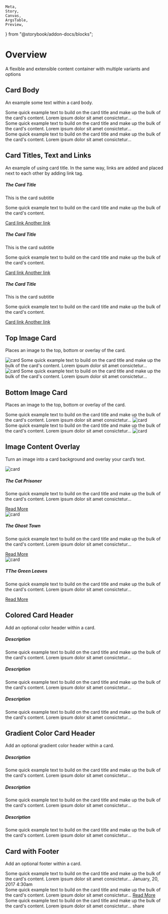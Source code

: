     Meta,
    Story,
    Canvas,
    ArgsTable,
    Preview,
} from "@storybook/addon-docs/blocks";



<Meta title="UI/Cards" component={Card} />

# Overview

A flexible and extensible content container with multiple variants and options

## Card Body

An example some text within a card body.

<Preview withToolbar>
    <Story name="Card Body">
        <div className="row">
            <div className="col-md">
                <Card>
                    <CardBody>
                        Some quick example text to build on the card title and
                        make up the bulk of the card's content. Lorem ipsum
                        dolor sit amet consictetur...
                    </CardBody>
                </Card>
            </div>
            <div className="col-md">
                <Card>
                    <CardBody className="bg-primary text-white">
                        Some quick example text to build on the card title and
                        make up the bulk of the card's content. Lorem ipsum
                        dolor sit amet consictetur...
                    </CardBody>
                </Card>
            </div>
            <div className="col-md">
                <Card>
                    <CardBody className="bg-indigo text-white">
                        Some quick example text to build on the card title and
                        make up the bulk of the card's content. Lorem ipsum
                        dolor sit amet consictetur...
                    </CardBody>
                </Card>
            </div>
        </div>
    </Story>
</Preview>

## Card Titles, Text and Links

An example of using card title. In the same way, links are added and placed next to each other by adding link tag.

<Preview withToolbar>
    <Story name="Card Titles, Text and Links">
        <div className="row">
            <div className="col-md">
                <Card>
                    <CardBody>
                        <h5>The Card Title</h5>
                        <p>This is the card subtitle</p>
                        <p>
                            Some quick example text to build on the card title
                            and make up the bulk of the card's content.
                        </p>
                        <a href="#" className="text-primary ">
                            Card link
                        </a>
                        <a href="#" className="text-primary ml-3">
                            Another link
                        </a>
                    </CardBody>
                </Card>
            </div>
            <div className="col-md">
                <Card>
                    <CardBody className="bg-primary">
                        <h5 className="text-white">The Card Title</h5>
                        <p className="text-white">This is the card subtitle</p>
                        <p className="text-white">
                            Some quick example text to build on the card title
                            and make up the bulk of the card's content.
                        </p>
                        <a href="#" className="text-white">
                            Card link
                        </a>
                        <a href="#" className="text-white ml-3">
                            Another link
                        </a>
                    </CardBody>
                </Card>
            </div>
            <div className="col-md">
                <Card>
                    <CardBody className="bg-indigo text-white">
                        <h5 className="text-white">The Card Title</h5>
                        <p className="text-white">This is the card subtitle</p>
                        <p className="text-white">
                            Some quick example text to build on the card title
                            and make up the bulk of the card's content.
                        </p>
                        <a href="#" className="text-white">
                            Card link
                        </a>
                        <a href="#" className="text-white ml-3">
                            Another link
                        </a>
                    </CardBody>
                </Card>
            </div>
        </div>
    </Story>
</Preview>

## Top Image Card

Places an image to the top, bottom or overlay of the card.

<Preview withToolbar>
    <Story name="Top Image Card">
        <div className="row">
            <div className="col-md">
                <Card>
                    <img src={image1} alt="card" />
                    <CardBody>
                        Some quick example text to build on the card title and
                        make up the bulk of the card's content. Lorem ipsum
                        dolor sit amet consictetur...
                    </CardBody>
                </Card>
            </div>
            <div className="col-md">
                <Card>
                    <img src={image2} alt="card" />
                    <CardBody>
                        Some quick example text to build on the card title and
                        make up the bulk of the card's content. Lorem ipsum
                        dolor sit amet consictetur...
                    </CardBody>
                </Card>
            </div>
        </div>
    </Story>
</Preview>

## Bottom Image Card

Places an image to the top, bottom or overlay of the card.

<Preview withToolbar>
    <Story name="Bottom Image Card">
        <div className="row">
            <div className="col-md">
                <Card>
                    <CardBody>
                        Some quick example text to build on the card title and
                        make up the bulk of the card's content. Lorem ipsum
                        dolor sit amet consictetur...
                    </CardBody>
                    <img src={image1} alt="card" />
                </Card>
            </div>
            <div className="col-md">
                <Card>
                    <CardBody>
                        Some quick example text to build on the card title and
                        make up the bulk of the card's content. Lorem ipsum
                        dolor sit amet consictetur...
                    </CardBody>
                    <img src={image2} alt="card" />
                </Card>
            </div>
        </div>
    </Story>
</Preview>

## Image Content Overlay

Turn an image into a card background and overlay your card’s text.

<Preview withToolbar>
    <Story name="Image Content Overlay">
        <div className="row">
            <div className="col-md">
                <Card>
                    <img src={image3} alt="card" />
                    <CardImageOverlay>
                        <h5 class="text-white">The Cat Prisoner</h5>
                        <p class="text-white">
                            Some quick example text to build on the card title
                            and make up the bulk of the card's content. Lorem
                            ipsum dolor sit amet consictetur...
                        </p>
                        <a href="#" className="text-white">
                            Read More
                        </a>
                    </CardImageOverlay>
                </Card>
            </div>
            <div className="col-md">
                <Card>
                    <img src={image4} alt="card" />
                    <CardImageOverlay>
                        <h5 class="text-white">The Ghost Town</h5>
                        <p class="text-white">
                            Some quick example text to build on the card title
                            and make up the bulk of the card's content. Lorem
                            ipsum dolor sit amet consictetur...
                        </p>
                        <a href="#" className="text-white">
                            Read More
                        </a>
                    </CardImageOverlay>
                </Card>
            </div>
            <div className="col-md">
                <Card>
                    <img src={image5} alt="card" />
                    <CardImageOverlay>
                        <h5 class="text-white">TThe Green Leaves</h5>
                        <p class="text-white">
                            Some quick example text to build on the card title
                            and make up the bulk of the card's content. Lorem
                            ipsum dolor sit amet consictetur...
                        </p>
                        <a href="#" className="text-white">
                            Read More
                        </a>
                    </CardImageOverlay>
                </Card>
            </div>
        </div>
    </Story>
</Preview>

## Colored Card Header

Add an optional color header within a card.

<Preview withToolbar>
    <Story name="Colored Card Header">
        <div className="row">
            <div className="col-md">
                <Card>
                    <CardHeader className="bg-primary">
                        <h5 className="text-white mb-0">Description</h5>
                    </CardHeader>
                    <CardBody>
                        Some quick example text to build on the card title and
                        make up the bulk of the card's content. Lorem ipsum
                        dolor sit amet consictetur...
                    </CardBody>
                </Card>
            </div>
            <div className="col-md">
                <Card>
                    <CardHeader className="bg-danger">
                        <h5 className="text-white mb-0">Description</h5>
                    </CardHeader>
                    <CardBody>
                        Some quick example text to build on the card title and
                        make up the bulk of the card's content. Lorem ipsum
                        dolor sit amet consictetur...
                    </CardBody>
                </Card>
            </div>
            <div className="col-md">
                <Card>
                    <CardHeader className="bg-indigo">
                        <h5 className="text-white mb-0">Description</h5>
                    </CardHeader>
                    <CardBody>
                        Some quick example text to build on the card title and
                        make up the bulk of the card's content. Lorem ipsum
                        dolor sit amet consictetur...
                    </CardBody>
                </Card>
            </div>
        </div>
    </Story>
</Preview>

## Gradient Color Card Header

Add an optional gradient color header within a card.

<Preview withToolbar>
    <Story name="Gradient Color Card Header">
        <div className="row">
            <div className="col-md">
                <Card>
                    <CardHeader className="bg-mantle">
                        <h5 className="text-white mb-0">Description</h5>
                    </CardHeader>
                    <CardBody>
                        Some quick example text to build on the card title and
                        make up the bulk of the card's content. Lorem ipsum
                        dolor sit amet consictetur...
                    </CardBody>
                </Card>
            </div>
            <div className="col-md">
                <Card>
                    <CardHeader className="bg-dance">
                        <h5 className="text-white mb-0">Description</h5>
                    </CardHeader>
                    <CardBody>
                        Some quick example text to build on the card title and
                        make up the bulk of the card's content. Lorem ipsum
                        dolor sit amet consictetur...
                    </CardBody>
                </Card>
            </div>
            <div className="col-md">
                <Card>
                    <CardHeader className="bg-transfile">
                        <h5 className="text-white mb-0">Description</h5>
                    </CardHeader>
                    <CardBody>
                        Some quick example text to build on the card title and
                        make up the bulk of the card's content. Lorem ipsum
                        dolor sit amet consictetur...
                    </CardBody>
                </Card>
            </div>
        </div>
    </Story>
</Preview>

## Card with Footer

Add an optional footer within a card.

<Preview withToolbar>
    <Story name="Card with Footer">
        <div className="row">
            <div className="col-md">
                <Card>
                    <CardBody>
                        Some quick example text to build on the card title and
                        make up the bulk of the card's content. Lorem ipsum
                        dolor sit amet consictetur...
                    </CardBody>
                    <CardFooter>January, 20, 2017 4:30am</CardFooter>
                </Card>
            </div>
            <div className="col-md">
                <Card>
                    <CardBody>
                        Some quick example text to build on the card title and
                        make up the bulk of the card's content. Lorem ipsum
                        dolor sit amet consictetur...
                    </CardBody>
                    <CardFooter className="text-center">
                        <a href="#!" className="text-primary">
                            Read More
                        </a>
                    </CardFooter>
                </Card>
            </div>
            <div className="col-md">
                <Card>
                    <CardBody>
                        Some quick example text to build on the card title and
                        make up the bulk of the card's content. Lorem ipsum
                        dolor sit amet consictetur...
                    </CardBody>
                    <CardFooter className="text-right">
                        share
                        <i className="fa fa-facebook mr-3 ml-3" />
                        <i className="fa fa-twitter" />
                    </CardFooter>
                </Card>
            </div>
        </div>
    </Story>
</Preview>
